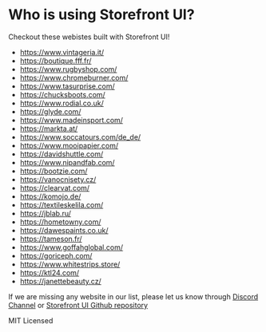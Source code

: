 
<Meta title="Who is using Storefront UI?" />

<style>{`
  .flex {
    display: flex;
    justify-content: center;
  }
`}</style>

# Who is using Storefront UI?

Checkout these webistes built with Storefront UI!

<ul>
  <li><a href="https://www.vintageria.it/" target="_blank">https://www.vintageria.it/</a></li>
  <li><a href="https://boutique.fff.fr/" target="_blank">https://boutique.fff.fr/</a></li>
  <li><a href="https://www.rugbyshop.com/" target="_blank">https://www.rugbyshop.com/</a></li>
  <li><a href="https://www.chromeburner.com/" target="_blank">https://www.chromeburner.com/</a></li>
  <li><a href="https://www.tasurprise.com/" target="_blank">https://www.tasurprise.com/</a></li>
  <li><a href="https://chucksboots.com/" target="_blank">https://chucksboots.com/</a></li>
  <li><a href="https://www.rodial.co.uk/" target="_blank">https://www.rodial.co.uk/</a></li>
  <li><a href="https://glyde.com/" target="_blank">https://glyde.com/</a></li>
  <li><a href="https://www.madeinsport.com/" target="_blank">https://www.madeinsport.com/</a></li>
  <li><a href="https://markta.at/" target="_blank">https://markta.at/</a></li>
  <li><a href="https://www.soccatours.com/de_de/" target="_blank">https://www.soccatours.com/de_de/</a></li>
  <li><a href="https://www.mooipapier.com/" target="_blank">https://www.mooipapier.com/</a></li>
  <li><a href="https://davidshuttle.com/" target="_blank">https://davidshuttle.com/</a></li>
  <li><a href="https://www.nipandfab.com/" target="_blank">https://www.nipandfab.com/</a></li>
  <li><a href="https://bootzie.com/" target="_blank">https://bootzie.com/</a></li>
  <li><a href="https://vanocnisety.cz/" target="_blank">https://vanocnisety.cz/</a></li>
  <li><a href="https://clearvat.com/" target="_blank">https://clearvat.com/</a></li>
  <li><a href="https://komojo.de/" target="_blank">https://komojo.de/</a></li>
  <li><a href="https://textileskelila.com/" target="_blank">https://textileskelila.com/</a></li>
  <li><a href="https://jblab.ru/" target="_blank">https://jblab.ru/</a></li>
  <li><a href="https://hometowny.com/" target="_blank">https://hometowny.com/</a></li>
  <li><a href="https://dawespaints.co.uk/" target="_blank">https://dawespaints.co.uk/</a></li>
  <li><a href="https://tameson.fr/" target="_blank">https://tameson.fr/</a></li>
  <li><a href="https://www.goffahglobal.com/" target="_blank">https://www.goffahglobal.com/</a></li>
  <li><a href="https://goriceph.com/" target="_blank">https://goriceph.com/</a></li>
  <li><a href="https://www.whitestrips.store/" target="_blank">https://www.whitestrips.store/</a></li>
  <li><a href="https://ktl24.com/" target="_blank">https://ktl24.com/</a></li>
  <li><a href="https://janettebeauty.cz/" target="_blank">https://janettebeauty.cz/</a></li>
</ul>

If we are missing any website in our list, please let us know through <a href="https://discord.gg/GS8hqFS" target="_blank">Discord Channel</a> or <a href="https://github.com/vuestorefront/storefront-ui/" target="_blank">Storefront UI Github repository</a>

<div class="flex">

MIT Licensed

</div>

